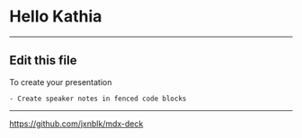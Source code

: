 

<Head>
  <title>Hello Claudia</title>
</Head>

# Hello Kathia

---

## Edit this file

To create your presentation

```notes
- Create speaker notes in fenced code blocks
```

---

<https://github.com/jxnblk/mdx-deck>
